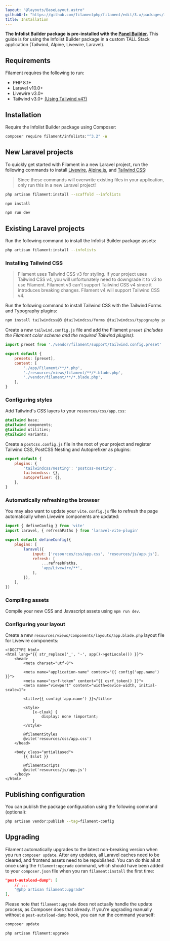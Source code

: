 ```yaml
---
layout: "@layouts/BaseLayout.astro"
githubUrl: "https://github.com/filamentphp/filament/edit/3.x/packages/infolists/docs/01-installation.md"
title: Installation
---
```


**The Infolist Builder package is pre-installed with the [Panel Builder](/docs/panels).** This guide is for using the Infolist Builder package in a custom TALL Stack application (Tailwind, Alpine, Livewire, Laravel).

## Requirements

Filament requires the following to run:

- PHP 8.1+
- Laravel v10.0+
- Livewire v3.0+
- Tailwind v3.0+ [(Using Tailwind v4?)](#installing-tailwind-css)

## Installation

Require the Infolist Builder package using Composer:

```bash
composer require filament/infolists:"^3.2" -W
```

## New Laravel projects

To quickly get started with Filament in a new Laravel project, run the following commands to install [Livewire](https://livewire.laravel.com), [Alpine.js](https://alpinejs.dev), and [Tailwind CSS](https://tailwindcss.com):

> Since these commands will overwrite existing files in your application, only run this in a new Laravel project!

```bash
php artisan filament:install --scaffold --infolists

npm install

npm run dev
```

## Existing Laravel projects

Run the following command to install the Infolist Builder package assets:

```bash
php artisan filament:install --infolists
```

### Installing Tailwind CSS

> Filament uses Tailwind CSS v3 for styling. If your project uses Tailwind CSS v4, you will unfortunately need to downgrade it to v3 to use Filament. Filament v3 can't support Tailwind CSS v4 since it introduces breaking changes. Filament v4 will support Tailwind CSS v4.

Run the following command to install Tailwind CSS with the Tailwind Forms and Typography plugins:

```bash
npm install tailwindcss@3 @tailwindcss/forms @tailwindcss/typography postcss postcss-nesting autoprefixer --save-dev
```

Create a new `tailwind.config.js` file and add the Filament `preset` *(includes the Filament color scheme and the required Tailwind plugins)*:

```js
import preset from './vendor/filament/support/tailwind.config.preset'

export default {
    presets: [preset],
    content: [
        './app/Filament/**/*.php',
        './resources/views/filament/**/*.blade.php',
        './vendor/filament/**/*.blade.php',
    ],
}
```

### Configuring styles

Add Tailwind's CSS layers to your `resources/css/app.css`:

```css
@tailwind base;
@tailwind components;
@tailwind utilities;
@tailwind variants;
```

Create a `postcss.config.js` file in the root of your project and register Tailwind CSS, PostCSS Nesting and Autoprefixer as plugins:

```js
export default {
    plugins: {
        'tailwindcss/nesting': 'postcss-nesting',
        tailwindcss: {},
        autoprefixer: {},
    },
}
```

### Automatically refreshing the browser

You may also want to update your `vite.config.js` file to refresh the page automatically when Livewire components are updated:

```js
import { defineConfig } from 'vite'
import laravel, { refreshPaths } from 'laravel-vite-plugin'

export default defineConfig({
    plugins: [
        laravel({
            input: ['resources/css/app.css', 'resources/js/app.js'],
            refresh: [
                ...refreshPaths,
                'app/Livewire/**',
            ],
        }),
    ],
})
```

### Compiling assets

Compile your new CSS and Javascript assets using `npm run dev`.

### Configuring your layout

Create a new `resources/views/components/layouts/app.blade.php` layout file for Livewire components:

```blade
<!DOCTYPE html>
<html lang="{{ str_replace('_', '-', app()->getLocale()) }}">
    <head>
        <meta charset="utf-8">

        <meta name="application-name" content="{{ config('app.name') }}">
        <meta name="csrf-token" content="{{ csrf_token() }}">
        <meta name="viewport" content="width=device-width, initial-scale=1">

        <title>{{ config('app.name') }}</title>

        <style>
            [x-cloak] {
                display: none !important;
            }
        </style>

        @filamentStyles
        @vite('resources/css/app.css')
    </head>

    <body class="antialiased">
        {{ $slot }}

        @filamentScripts
        @vite('resources/js/app.js')
    </body>
</html>
```

## Publishing configuration

You can publish the package configuration using the following command (optional):

```bash
php artisan vendor:publish --tag=filament-config
```

## Upgrading

Filament automatically upgrades to the latest non-breaking version when you run `composer update`. After any updates, all Laravel caches need to be cleared, and frontend assets need to be republished. You can do this all at once using the `filament:upgrade` command, which should have been added to your `composer.json` file when you ran `filament:install` the first time:

```json
"post-autoload-dump": [
    // ...
    "@php artisan filament:upgrade"
],
```

Please note that `filament:upgrade` does not actually handle the update process, as Composer does that already. If you're upgrading manually without a `post-autoload-dump` hook, you can run the command yourself:

```bash
composer update

php artisan filament:upgrade
```
